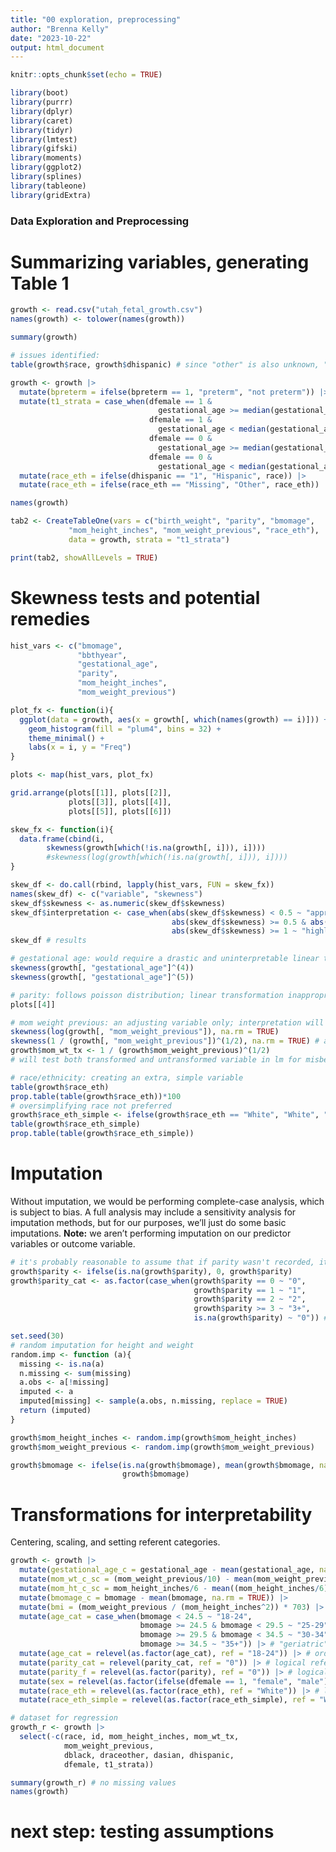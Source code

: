 ```yaml
---
title: "00 exploration, preprocessing"
author: "Brenna Kelly"
date: "2023-10-22"
output: html_document
---
```


```r
knitr::opts_chunk$set(echo = TRUE)
```

```r
library(boot)
library(purrr)
library(dplyr)
library(caret)
library(tidyr)
library(lmtest)
library(gifski)
library(moments)
library(ggplot2)
library(splines)
library(tableone)
library(gridExtra)
```
### Data Exploration and Preprocessing

# Summarizing variables, generating Table 1

```r

growth <- read.csv("utah_fetal_growth.csv")
names(growth) <- tolower(names(growth))

summary(growth)

# issues identified:
table(growth$race, growth$dhispanic) # since "other" is also unknown, "missing" will be imputed as "other"

growth <- growth |>
  mutate(bpreterm = ifelse(bpreterm == 1, "preterm", "not preterm")) |>
  mutate(t1_strata = case_when(dfemale == 1 & 
                                 gestational_age >= median(gestational_age) ~ "female, upper",
                               dfemale == 1 & 
                                 gestational_age < median(gestational_age) ~ "female, lower",
                               dfemale == 0 & 
                                 gestational_age >= median(gestational_age) ~ "male, upper",
                               dfemale == 0 & 
                                 gestational_age < median(gestational_age) ~ "male, lower")) |>
  mutate(race_eth = ifelse(dhispanic == "1", "Hispanic", race)) |>
  mutate(race_eth = ifelse(race_eth == "Missing", "Other", race_eth))

names(growth)

tab2 <- CreateTableOne(vars = c("birth_weight", "parity", "bmomage", 
             "mom_height_inches", "mom_weight_previous", "race_eth"),
             data = growth, strata = "t1_strata")

print(tab2, showAllLevels = TRUE)

```

# Skewness tests and potential remedies

```r

hist_vars <- c("bmomage",
               "bbthyear",
               "gestational_age",
               "parity",
               "mom_height_inches",
               "mom_weight_previous")

plot_fx <- function(i){
  ggplot(data = growth, aes(x = growth[, which(names(growth) == i)])) +
    geom_histogram(fill = "plum4", bins = 32) +
    theme_minimal() +
    labs(x = i, y = "Freq")
}

plots <- map(hist_vars, plot_fx)

grid.arrange(plots[[1]], plots[[2]], 
             plots[[3]], plots[[4]], 
             plots[[5]], plots[[6]])

skew_fx <- function(i){
  data.frame(cbind(i,
        skewness(growth[which(!is.na(growth[, i])), i])))
        #skewness(log(growth[which(!is.na(growth[, i])), i])))
}

skew_df <- do.call(rbind, lapply(hist_vars, FUN = skew_fx))
names(skew_df) <- c("variable", "skewness")
skew_df$skewness <- as.numeric(skew_df$skewness)
skew_df$interpretation <- case_when(abs(skew_df$skewness) < 0.5 ~ "approximately symmetric",
                                    abs(skew_df$skewness) >= 0.5 & abs(skew_df$skewness) < 1 ~ "moderately skewed",
                                    abs(skew_df$skewness) >= 1 ~ "highly skewed")
skew_df # results

# gestational age: would require a drastic and uninterpretable linear transformation
skewness(growth[, "gestational_age"]^(4))
skewness(growth[, "gestational_age"]^(5))

# parity: follows poisson distribution; linear transformation inappropriate
plots[[4]]

# mom weight previous: an adjusting variable only; interpretation will not be a concern
skewness(log(growth[, "mom_weight_previous"]), na.rm = TRUE)
skewness(1 / (growth[, "mom_weight_previous"])^(1/2), na.rm = TRUE) # approximately symmetric
growth$mom_wt_tx <- 1 / (growth$mom_weight_previous)^(1/2)
# will test both transformed and untransformed variable in lm for misbehavior

# race/ethnicity: creating an extra, simple variable
table(growth$race_eth)
prop.table(table(growth$race_eth))*100
# oversimplifying race not preferred
growth$race_eth_simple <- ifelse(growth$race_eth == "White", "White", "Non-White or Hispanic")
table(growth$race_eth_simple)
prop.table(table(growth$race_eth_simple))

```

# Imputation
Without imputation, we would be performing complete-case analysis, which is subject to bias. A full analysis may include a sensitivity analysis for imputation methods, but for our purposes, we'll just do some basic imputations. **Note:** we aren't performing imputation on our predictor variables or outcome variable.

```r

# it's probably reasonable to assume that if parity wasn't recorded, it was 0; this is something we can verify with the data contributors
growth$parity <- ifelse(is.na(growth$parity), 0, growth$parity)
growth$parity_cat <- as.factor(case_when(growth$parity == 0 ~ "0",
                                         growth$parity == 1 ~ "1",
                                         growth$parity == 2 ~ "2",
                                         growth$parity >= 3 ~ "3+",
                                         is.na(growth$parity) ~ "0")) # imputing 0

set.seed(30)
# random imputation for height and weight
random.imp <- function (a){
  missing <- is.na(a)
  n.missing <- sum(missing)
  a.obs <- a[!missing]
  imputed <- a
  imputed[missing] <- sample(a.obs, n.missing, replace = TRUE)
  return (imputed)
}

growth$mom_height_inches <- random.imp(growth$mom_height_inches)
growth$mom_weight_previous <- random.imp(growth$mom_weight_previous)

growth$bmomage <- ifelse(is.na(growth$bmomage), mean(growth$bmomage, na.rm = TRUE),
                         growth$bmomage)

```

# Transformations for interpretability
Centering, scaling, and setting referent categories.

```r

growth <- growth |>
  mutate(gestational_age_c = gestational_age - mean(gestational_age, na.rm = TRUE)) |>
  mutate(mom_wt_c_sc = (mom_weight_previous/10) - mean(mom_weight_previous, na.rm = TRUE)/10) |>
  mutate(mom_ht_c_sc = mom_height_inches/6 - mean((mom_height_inches/6), na.rm = TRUE)) |> # six-inch unit; but we won't need to interpret these variables anyways
  mutate(bmomage_c = bmomage - mean(bmomage, na.rm = TRUE)) |>
  mutate(bmi = (mom_weight_previous / (mom_height_inches^2)) * 703) |> # calculating bmi
  mutate(age_cat = case_when(bmomage < 24.5 ~ "18-24",
                             bmomage >= 24.5 & bmomage < 29.5 ~ "25-29",
                             bmomage >= 29.5 & bmomage < 34.5 ~ "30-34",
                             bmomage >= 34.5 ~ "35+")) |> # "geriatric" maternal age
  mutate(age_cat = relevel(as.factor(age_cat), ref = "18-24")) |> # ordinal referent; youngest adults
  mutate(parity_cat = relevel(parity_cat, ref = "0")) |> # logical referent
  mutate(parity_f = relevel(as.factor(parity), ref = "0")) |> # logical referent
  mutate(sex = relevel(as.factor(ifelse(dfemale == 1, "female", "male")), ref = "male")) |> # larger group
  mutate(race_eth = relevel(as.factor(race_eth), ref = "White")) |> # largest group
  mutate(race_eth_simple = relevel(as.factor(race_eth_simple), ref = "White")) # largest group

# dataset for regression
growth_r <- growth |>
  select(-c(race, id, mom_height_inches, mom_wt_tx,
            mom_weight_previous,
            dblack, draceother, dasian, dhispanic, 
            dfemale, t1_strata))

summary(growth_r) # no missing values
names(growth)

```
# next step: testing assumptions
